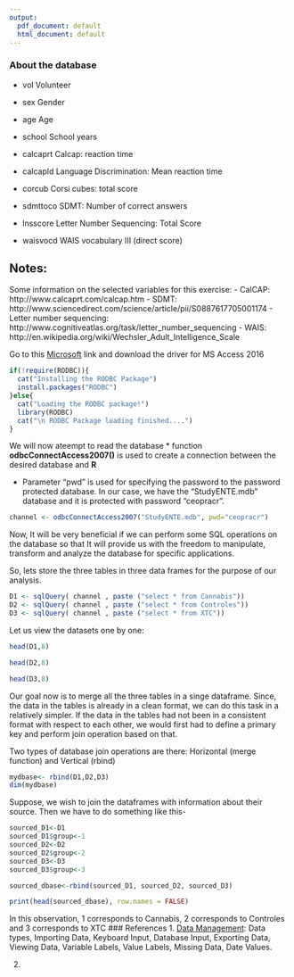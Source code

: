 ---
output:
  pdf_document: default
  html_document: default
---





### About the database
* vol	Volunteer

* sex	Gender

* age	Age

* school	School years

* calcaprt	Calcap: reaction time

* calcapld	Language Discrimination: Mean reaction time

* corcub	Corsi cubes: total score

* sdmttoco	SDMT: Number of correct answers

* lnsscore	Letter Number Sequencing: Total Score

* waisvocd	WAIS vocabulary III (direct score)

Notes:
------
Some information on the selected variables for this exercise:
   - CalCAP: http://www.calcaprt.com/calcap.htm
   - SDMT: http://www.sciencedirect.com/science/article/pii/S0887617705001174
   - Letter number sequencing: http://www.cognitiveatlas.org/task/letter_number_sequencing
   - WAIS: http://en.wikipedia.org/wiki/Wechsler_Adult_Intelligence_Scale





Go to this [Microsoft](https://www.microsoft.com/en-us/download/confirmation.aspx?id=54920) link and download the driver for MS Access 2016 
```{r load the RODBC package}
if(!require(RODBC)){
  cat("Installing the RODBC Package")
  install.packages("RODBC")
}else{
  cat("Loading the RODBC package!")
  library(RODBC)
  cat("\n RODBC Package loading finished....")
}
```

We will now ateempt to read the database
* function **odbcConnectAccess2007()** is used to create a connection between the desired database and **R** 

* Parameter "pwd" is used for specifying the password to the password protected database. In our case, we have the "StudyENTE.mdb" database and it is protected with password "ceopracr".

```{r creating connection}
channel <- odbcConnectAccess2007("StudyENTE.mdb", pwd="ceopracr")
```

Now, It will be very beneficial if we can perform some SQL operations on the database so that It will provide us with the freedom to manipulate, transform and analyze the database for specific applications.

So, lets store the three tables in three data frames for the purpose of our analysis.
```{r performng SQL operations on database}
D1 <- sqlQuery( channel , paste ("select * from Cannabis"))
D2 <- sqlQuery( channel , paste ("select * from Controles"))
D3 <- sqlQuery( channel , paste ("select * from XTC"))
```

Let us view the datasets one by one:
```{r viewing D1 (table Cannabis)}
head(D1,8)
```

```{r viewing D2 (table Controles)}
head(D2,8)
```

```{r viewing D3 (table XTC)}
head(D3,8)
```

Our goal now is to merge all the three tables in a singe dataframe. Since, the data in the tables is already in a clean format, we can do this task in a relatively simpler. If the data in the tables had not been in a consistent format with respect to each other, we would first had to define a primary key and perform join operation based on that.

Two types of database join operations are there: Horizontal (merge function) and Vertical (rbind)
```{r binding the three tables in one dataframe}
mydbase<- rbind(D1,D2,D3)
dim(mydbase)
```

Suppose, we wish to join the dataframes with information about their source. Then we have to do something like this-
```{r joining based on origin of data}

sourced_D1<-D1
sourced_D1$group<-1
sourced_D2<-D2
sourced_D2$group<-2
sourced_D3<-D3
sourced_D3$group<-3

sourced_dbase<-rbind(sourced_D1, sourced_D2, sourced_D3)

print(head(sourced_dbase), row.names = FALSE)
```


In this observation, 1 corresponds to Cannabis, 2 corresponds to Controles and 3 corresponds to XTC
### References
1. [Data Management](https://www.statmethods.net/management/merging.html): Data types, Importing Data, Keyboard Input, Database Input, Exporting Data, Viewing Data, Variable Labels, Value Labels, Missing Data, Date Values.

2. 




